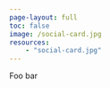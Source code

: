 ```yaml
---
page-layout: full
toc: false
image: /social-card.jpg
resources:
    - "social-card.jpg"
---
```


Foo bar
